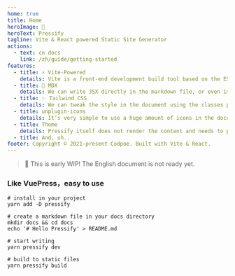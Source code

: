 ```yaml
---
home: true
title: Home
heroImage: 🧼
heroText: Pressify
tagline: Vite & React powered Static Site Generator
actions:
  - text: cn docs
    link: /zh/guide/getting-started
features:
  - title: ⚡️ Vite-Powered
    details: Vite is a front-end development build tool based on the ES Module and is known for its speed.
  - title: 📘 MDX
    details: We can write JSX directly in the markdown file, or even import components.
  - title: ✨ Tailwind CSS
    details: We can tweak the style in the document using the classes provided by Tailwind CSS.
  - title: unplugin-icons
    details: It’s very simple to use a huge amount of icons in the document on demand.
  - title: Theme
    details: Pressify itself does not render the content and needs to perform the rendering with the help of a theme.
  - title: And, uh..
footer: Copyright © 2021-present Codpoe. Built with Vite & React.
---
```



> 🚧 This is early WIP! The English document is not ready yet. <IconMountain className="text-[1.3em] text-amber-500" />

### Like VuePress，easy to use

```shell
# install in your project
yarn add -D pressify

# create a markdown file in your docs directory
mkdir docs && cd docs
echo '# Hello Pressify' > README.md

# start writing
yarn pressify dev

# build to static files
yarn pressify build
```

